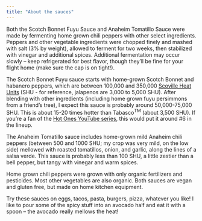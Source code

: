 ```yaml
---
title: "About the sauces"
---
```


Both the Scotch Bonnet Fuyu Sauce and Anaheim Tomatillo Sauce were made by fermenting home grown chili peppers with other select ingredients.  Peppers and other vegetable ingredients were chopped finely and mashed with salt (3% by weight), allowed to ferment for two weeks, then stabilized with vinegar and additional spices.  Additional fermentation may occur slowly – keep refrigerated for best flavor, though they'll be fine for your flight home (make sure the cap is on tight!).

The Scotch Bonnet Fuyu sauce starts with home-grown Scotch Bonnet and habanero peppers, which are between 100,000 and 350,000 [Scoville Heat Units](https://www.chilipeppermadness.com/frequently-asked-questions/the-scoville-scale/){target='_blank'} (SHU - for reference, jalapenos are 3,000 to 5,000 SHU).  After blending with other ingredients (including home grown fuyu persimmons from a friend's tree), I expect this sauce is probably around 50,000-75,000 SHU.  This is about 15-20 times hotter than Tabasco^TM^ (about 3,500 SHU).  If you're a fan of the [Hot Ones YouTube series](https://www.youtube.com/playlist?list=PLAzrgbu8gEMIIK3r4Se1dOZWSZzUSadfZ){target='_blank'}, this would put it around #6 in the lineup.

The Anaheim Tomatillo sauce includes home-grown mild Anaheim chili peppers (between 500 and 1000 SHU; my crop was very mild, on the low side) mellowed with roasted tomatillos, onion, and garlic, along the lines of a salsa verde.  This sauce is probably less than 100 SHU, a little zestier than a bell pepper, but tangy with vinegar and warm spices.

Home grown chili peppers were grown with only organic fertilizers and pesticides.  Most other vegetables are also organic.  Both sauces are vegan and gluten free, but made on home kitchen equipment.

Try these sauces on eggs, tacos, pasta, burgers, pizza, whatever you like!  I like to pour some of the spicy stuff into an avocado half and eat it with a spoon – the avocado really mellows the heat!